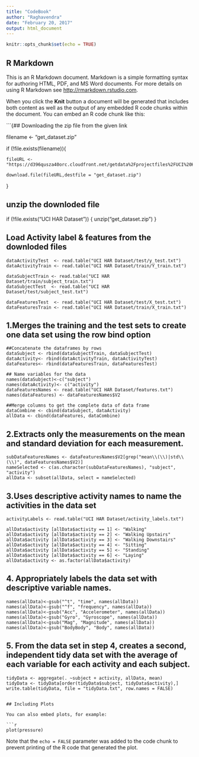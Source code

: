 ---
title: "CodeBook"
author: "Raghavendra"
date: "February 20, 2017"
output: html_document
---

```{r setup, include=FALSE}
knitr::opts_chunk$set(echo = TRUE)
```

## R Markdown

This is an R Markdown document. Markdown is a simple formatting syntax for authoring HTML, PDF, and MS Word documents. For more details on using R Markdown see <http://rmarkdown.rstudio.com>.

When you click the **Knit** button a document will be generated that includes both content as well as the output of any embedded R code chunks within the document. You can embed an R code chunk like this:

```{## Downloading the zip file from the given link

filename <- "get_dataset.zip"

if (!file.exists(filename)){

    fileURL <- "https://d396qusza40orc.cloudfront.net/getdata%2Fprojectfiles%2FUCI%20HAR%20Dataset.zip"

    download.file(fileURL,destfile = "get_dataset.zip")

}

## unzip the downloded file

if (!file.exists("UCI HAR Dataset")) { 
    unzip("get_dataset.zip")
}

## Load Activity label & features from the downloded files

    dataActivityTest  <- read.table("UCI HAR Dataset/test/y_test.txt")
    dataActivityTrain <- read.table("UCI HAR Dataset/train/Y_train.txt")
    
    dataSubjectTrain <- read.table("UCI HAR Dataset/train/subject_train.txt")
    dataSubjectTest  <- read.table("UCI HAR Dataset/test/subject_test.txt")
    
    dataFeaturesTest  <- read.table("UCI HAR Dataset/test/X_test.txt")
    dataFeaturesTrain <- read.table("UCI HAR Dataset/train/X_train.txt")

## 1.Merges the training and the test sets to create one data set using the row bind option 

    ##Concatenate the dataframes by rows
    dataSubject <- rbind(dataSubjectTrain, dataSubjectTest)
    dataActivity<- rbind(dataActivityTrain, dataActivityTest)
    dataFeatures<- rbind(dataFeaturesTrain, dataFeaturesTest)
    
    ## Name variables for the data
    names(dataSubject)<-c("subject")
    names(dataActivity)<- c("activity")
    dataFeaturesNames <- read.table("UCI HAR Dataset/features.txt")
    names(dataFeatures) <- dataFeaturesNames$V2
    
    ##Merge columns to get the complete data of data frame 
    dataCombine <- cbind(dataSubject, dataActivity)
    allData <- cbind(dataFeatures, dataCombine)

## 2.Extracts only the measurements on the mean and standard deviation for each measurement.
    
    subDataFeaturesNames <- dataFeaturesNames$V2[grep("mean\\(\\)|std\\(\\)", dataFeaturesNames$V2)]
    nameSelected <- c(as.character(subDataFeaturesNames), "subject", "activity")
    allData <- subset(allData, select = nameSelected)

## 3.Uses descriptive activity names to name the activities in the data set
    
    activityLabels <- read.table("UCI HAR Dataset/activity_labels.txt")
    
    allData$activity [allData$activity == 1] <- "Walking"
    allData$activity [allData$activity == 2] <- "Walking Upstairs"
    allData$activity [allData$activity == 3] <- "Walking Downstairs"
    allData$activity [allData$activity == 4] <- "Sitting"
    allData$activity [allData$activity == 5] <- "Standing"
    allData$activity [allData$activity == 6] <- "Laying"
    allData$activity <- as.factor(allData$activity)
    
## 4. Appropriately labels the data set with descriptive variable names.
    
    names(allData)<-gsub("^t", "time", names(allData))
    names(allData)<-gsub("^f", "frequency", names(allData))
    names(allData)<-gsub("Acc", "Accelerometer", names(allData))
    names(allData)<-gsub("Gyro", "Gyroscope", names(allData))
    names(allData)<-gsub("Mag", "Magnitude", names(allData))
    names(allData)<-gsub("BodyBody", "Body", names(allData))
    
## 5. From the data set in step 4, creates a second, independent tidy data set with the average of each variable for each activity and each subject.

    tidyData <- aggregate(. ~subject + activity, allData, mean)
    tidyData <- tidyData[order(tidyData$subject, tidyData$activity),]
    write.table(tidyData, file = "tidyData.txt", row.names = FALSE)

```

## Including Plots

You can also embed plots, for example:

```{r pressure, echo=FALSE}
plot(pressure)
```

Note that the `echo = FALSE` parameter was added to the code chunk to prevent printing of the R code that generated the plot.
